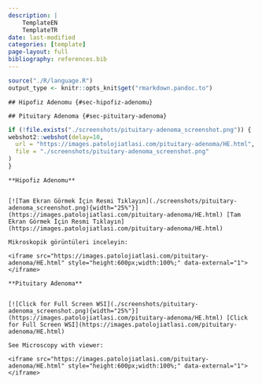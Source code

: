 ```yaml
---
description: |
    TemplateEN
    TemplateTR
date: last-modified
categories: [template]
page-layout: full
bibliography: references.bib
---
```


```r

source("./R/language.R")
output_type <- knitr::opts_knit$get("rmarkdown.pandoc.to")

```

```asis

## Hipofiz Adenomu {#sec-hipofiz-adenomu} 

```

```asis

## Pituitary Adenoma {#sec-pituitary-adenoma} 

```

```r
if (!file.exists("./screenshots/pituitary-adenoma_screenshot.png")) {
webshot2::webshot(delay=10,
  url = "https://images.patolojiatlasi.com/pituitary-adenoma/HE.html",
  file = "./screenshots/pituitary-adenoma_screenshot.png"
)
}
```

```asis

**Hipofiz Adenomu**


[![Tam Ekran Görmek İçin Resmi Tıklayın](./screenshots/pituitary-adenoma_screenshot.png){width="25%"}](https://images.patolojiatlasi.com/pituitary-adenoma/HE.html) [Tam Ekran Görmek İçin Resmi Tıklayın](https://images.patolojiatlasi.com/pituitary-adenoma/HE.html)

```


```asis

Mikroskopik görüntüleri inceleyin:

<iframe src="https://images.patolojiatlasi.com/pituitary-adenoma/HE.html" style="height:600px;width:100%;" data-external="1"></iframe>

```

```asis

**Pituitary Adenoma**


[![Click for Full Screen WSI](./screenshots/pituitary-adenoma_screenshot.png){width="25%"}](https://images.patolojiatlasi.com/pituitary-adenoma/HE.html) [Click for Full Screen WSI](https://images.patolojiatlasi.com/pituitary-adenoma/HE.html)

```

```asis

See Microscopy with viewer: 

<iframe src="https://images.patolojiatlasi.com/pituitary-adenoma/HE.html" style="height:600px;width:100%;" data-external="1"></iframe>

```
